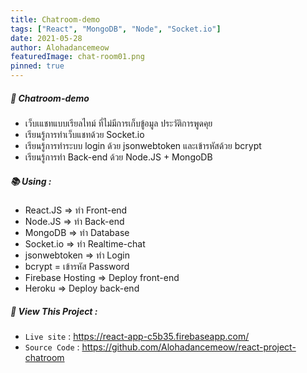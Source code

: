 ```yaml
---
title: Chatroom-demo
tags: ["React", "MongoDB", "Node", "Socket.io"]
date: 2021-05-28
author: Alohadancemeow
featuredImage: chat-room01.png
pinned: true
---
```


##### 📝 Chatroom-demo
- เว็บเแชทแบบเรียลไทม์ ที่ไม่มีการเก็บขู้อมูล ประวัติการพูดคุย
- เรียนรู้การทำเว็บแชทด้วย Socket.io
- เรียนรู้การทำระบบ login ด้วย jsonwebtoken และเข้ารหัสด้วย bcrypt
- เรียนรู้การทำ Back-end ด้วย Node.JS + MongoDB

##### 📚 Using :
- React.JS => ทำ Front-end
- Node.JS => ทำ Back-end
- MongoDB => ทำ Database
- Socket.io => ทำ Realtime-chat
- jsonwebtoken => ทำ Login
- bcrypt = เข้ารหัส Password
- Firebase Hosting => Deploy front-end
- Heroku => Deploy back-end

##### 🔎 View This Project :
- `Live site` : https://react-app-c5b35.firebaseapp.com/
- `Source Code` : https://github.com/Alohadancemeow/react-project-chatroom
